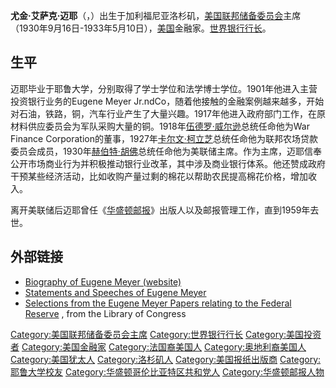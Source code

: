 {{Infobox officeholder
|name         = 尤金·艾薩克·迈耶<br>Eugene Isaac Meyer
|image        = Portrait of Eugene Meyer.jpg
|birth_date  = {{birth date|1875|10|31}}
|birth_place = [[美國|美國]][[加利福尼亞州|加州]][[洛杉磯|洛杉磯]]
|death_date = {{death date and age|1959|7|17|1875|10|31}}
|death_place = 美國[[紐約州|紐約州]][[西徹斯特郡|西徹斯特郡]]{{le|基斯科山|Mount Kisco, New York}}
|alma_mater =[[耶鲁大学|耶鲁大学]]
|office       = 第1任[[世界银行|世界银行]]行长
|term_start   = 1946年6月18日
|term_end     = 1946年12月4日
|predecessor  = 职位建立
|successor    = [[约翰·J·麦克洛伊|约翰·J·麦克洛伊]]
|office1       = 第5任[[联邦储备系统|美国联邦储备委员会]]主席
|president1   = [[赫伯特·胡佛|赫伯特·胡佛]]<br>[[富兰克林·罗斯福|富兰克林·罗斯福]]
|deputy1      = [[J.J._托马斯|J.J. 托马斯]]
|term_start1  = 1930年9月16日
|term_end1    = 1933年5月10日
|predecessor1 = [[罗伊·A·杨|罗伊·A·杨]]
|successor1   = [[尤金·R·布莱克|尤金·布莱克]]
|party        = [[美国共和党|美国共和党]]
}}
'''尤金·艾萨克·迈耶'''（{{lang-en|Eugene Isaac Meyer}}，{{bd|1875年|10月31日|1959年|7月17日}}）出生于加利福尼亚洛杉矶，[[美国联邦储备委员会|美国联邦储备委员会]]主席（1930年9月16日-1933年5月10日），[[美国|美国]]金融家。[[世界银行行长|世界银行行长]]。

==生平==
迈耶毕业于耶鲁大学，分别取得了学士学位和法学博士学位。1901年他进入主营投资银行业务的Eugene Meyer Jr.ndCo，随着他接触的金融案例越来越多，开始对石油，铁路，铜，汽车行业产生了大量兴趣。1917年他进入政府部门工作，在原材料供应委员会为军队采购大量的铜。1918年[[伍德罗·威尔逊|伍德罗·威尔逊]]总统任命他为War Finance Corporation的董事，1927年[[卡尔文·柯立芝|卡尔文·柯立芝]]总统任命他为联邦农场贷款委员会成员，1930年[[赫伯特·胡佛|赫伯特·胡佛]]总统任命他为美联储主席。作为主席，迈耶信奉公开市场商业行为并积极推动银行业改革，其中涉及商业银行体系。他还赞成政府干预某些经济活动，比如收购产量过剩的棉花以帮助农民提高棉花价格，增加收入。

离开美联储后迈耶曾任《[[华盛顿邮报|华盛顿邮报]]》出版人以及邮报管理工作，直到1959年去世。

==外部链接==
{{Commons category|Eugene Meyer (financier)}}
* [http://web.worldbank.org/WBSITE/EXTERNAL/EXTABOUTUS/EXTARCHIVES/0,,contentMDK:20487099~pagePK:36726~piPK:437378~theSitePK:29506,00.html Biography of Eugene Meyer (website)] {{Wayback|url=http://web.worldbank.org/WBSITE/EXTERNAL/EXTABOUTUS/EXTARCHIVES/0,,contentMDK:20487099~pagePK:36726~piPK:437378~theSitePK:29506,00.html |date=20051216140842 }}
* [https://fraser.stlouisfed.org/title/3775 Statements and Speeches of Eugene Meyer] {{Wayback|url=https://fraser.stlouisfed.org/title/3775 |date=20171122012052 }}
* [https://fraser.stlouisfed.org/archival/4951 Selections from the Eugene Meyer Papers relating to the Federal Reserve] {{Wayback|url=https://fraser.stlouisfed.org/archival/4951 |date=20171122012102 }}, from the Library of Congress

{{世界银行集团}}
{{美国联邦储备委员会主席}}
{{Authority control}}

{{DEFAULTSORT:Meyer, Eugene}}
[[Category:美国联邦储备委员会主席|Category:美国联邦储备委员会主席]]
[[Category:世界银行行长|Category:世界银行行长]]
[[Category:美国投资者|Category:美国投资者]]
[[Category:美国金融家|Category:美国金融家]]
[[Category:法国裔美国人|Category:法国裔美国人]]
[[Category:奥地利裔美国人|Category:奥地利裔美国人]]
[[Category:美国犹太人|Category:美国犹太人]]
[[Category:洛杉矶人|Category:洛杉矶人]]
[[Category:美国报纸出版商|Category:美国报纸出版商]]
[[Category:耶鲁大学校友|Category:耶鲁大学校友]]
[[Category:华盛顿哥伦比亚特区共和党人|Category:华盛顿哥伦比亚特区共和党人]]
[[Category:华盛顿邮报人物|Category:华盛顿邮报人物]]